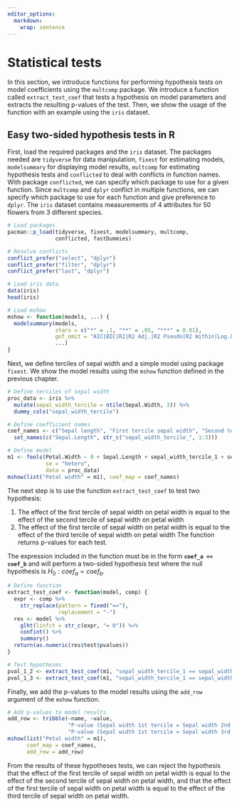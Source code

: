 ```yaml
---
editor_options: 
  markdown: 
    wrap: sentence
---
```


# Statistical tests

In this section, we introduce functions for performing hypothesis tests on model coefficients using the `multcomp` package.
We introduce a function called `extract_test_coef` that tests a hypothesis on model parameters and extracts the resulting p-values of the test.
Then, we show the usage of the function with an example using the `iris` dataset.

## Easy two-sided hypothesis tests in R

First, load the required packages and the `iris` dataset.
The packages needed are `tidyverse` for data manipulation, `fixest` for estimating models, `modelsummary` for displaying model results, `multcomp` for estimating hypothesis tests and `conflicted` to deal with conflicts in function names.
With package `conflicted`, we can specify which package to use for a given function.
Since `multcomp` and `dplyr` conflict in multiple functions, we can specify which package to use for each function and give preference to `dplyr`.
The `iris` dataset contains measurements of 4 attributes for 50 flowers from 3 different species.

```r
# Load packages
pacman::p_load(tidyverse, fixest, modelsummary, multcomp, 
               conflicted, fastDummies)

# Resolve conflicts
conflict_prefer("select", "dplyr")
conflict_prefer("filter", "dplyr")
conflict_prefer("last", "dplyr")

# Load iris data
data(iris)
head(iris)
```

```r
# Load mshow 
mshow <- function(models, ...) { 
  modelsummary(models, 
               stars = c("*" = .1, "**" = .05, "***" = 0.01),
               gof_omit = "AIC|BIC|R2|R2 Adj.|R2 Pseudo|R2 Within|Log.Lik.|Std.Errors|FE|RMSE",
               ...)
}
```

Next, we define terciles of sepal width and a simple model using package `fixest`.
We show the model results using the `mshow` function defined in the previous chapter.

```r
# Define terciles of sepal width
proc_data <- iris %>%
  mutate(sepal_width_tercile = ntile(Sepal.Width, 3)) %>% 
  dummy_cols("sepal_width_tercile")

# Define coefficient names
coef_names <- c("Sepal length", "First tercile sepal width", "Second tercile sepal width", "Third tercile sepal width") %>% 
  set_names(c("Sepal.Length", str_c("sepal_width_tercile_", 1:3)))

# Define model 
m1 <- feols(Petal.Width ~ 0 + Sepal.Length + sepal_width_tercile_1 + sepal_width_tercile_2 + sepal_width_tercile_3,
            se = "hetero",
            data = proc_data)
mshow(list("Petal width" = m1), coef_map = coef_names)
```

The next step is to use the function `extract_test_coef` to test two hypothesis:

1.  The effect of the first tercile of sepal width on petal width is equal to the effect of the second tercile of sepal width on petal width
2.  The effect of the first tercile of sepal width on petal width is equal to the effect of the third tercile of sepal width on petal width The function returns p-values for each test.

The expression included in the function must be in the form **`coef_a == coef_b`** and will perform a two-sided hypothesis test where the null hypothesis is $H_0: coef_a = coef_b$.

```r
# Define function
extract_test_coef <- function(model, comp) {
  expr <- comp %>% 
    str_replace(pattern = fixed("=="),
                replacement = "-")
  res <- model %>% 
    glht(linfct = str_c(expr, "= 0")) %>% 
    confint() %>% 
    summary()
  return(as.numeric(res$test$pvalues))
}

# Test hypotheses
pval_1_2 <- extract_test_coef(m1, "sepal_width_tercile_1 == sepal_width_tercile_2")
pval_1_3 <- extract_test_coef(m1, "sepal_width_tercile_1 == sepal_width_tercile_3")
```

Finally, we add the p-values to the model results using the `add_row` argument of the `mshow` function.

```r
# Add p-values to model results
add_row <- tribble(~name, ~value,
                   "P-value (Sepal width 1st tercile = Sepal width 2nd tercile)", comma_format(pval_1_2),
                   "P-value (Sepal width 1st tercile = Sepal width 3rd tercile)", comma_format(pval_1_3))
mshow(list("Petal width" = m1), 
      coef_map = coef_names, 
      add_row = add_row)
```

From the results of these hypotheses tests, we can reject the hypothesis that the effect of the first tercile of sepal width on petal width is equal to the effect of the second tercile of sepal width on petal width, and that the effect of the first tercile of sepal width on petal width is equal to the effect of the third tercile of sepal width on petal width.
